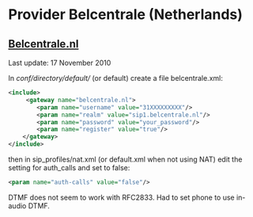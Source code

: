 
# Provider Belcentrale (Netherlands) 

 

## [Belcentrale.nl](http://Belcentrale.nl)

Last update: 17 November 2010

In _conf/directory/default/_ (or default) create a file belcentrale.xml:

```xml
<include>
     <gateway name="belcentrale.nl">
        <param name="username" value="31XXXXXXXXX"/>
        <param name="realm" value="sip1.belcentrale.nl"/>
        <param name="password" value="your_password"/>
        <param name="register" value="true"/>
    </gateway>
</include> 
```

then in sip\_profiles/nat.xml (or default.xml when not using NAT) edit the setting for auth\_calls and set to false:

```xml
<param name="auth-calls" value="false"/>
```

DTMF does not seem to work with RFC2833\. Had to set phone to use in-audio DTMF.


